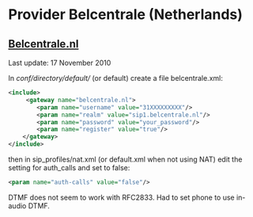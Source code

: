 
# Provider Belcentrale (Netherlands) 

 

## [Belcentrale.nl](http://Belcentrale.nl)

Last update: 17 November 2010

In _conf/directory/default/_ (or default) create a file belcentrale.xml:

```xml
<include>
     <gateway name="belcentrale.nl">
        <param name="username" value="31XXXXXXXXX"/>
        <param name="realm" value="sip1.belcentrale.nl"/>
        <param name="password" value="your_password"/>
        <param name="register" value="true"/>
    </gateway>
</include> 
```

then in sip\_profiles/nat.xml (or default.xml when not using NAT) edit the setting for auth\_calls and set to false:

```xml
<param name="auth-calls" value="false"/>
```

DTMF does not seem to work with RFC2833\. Had to set phone to use in-audio DTMF.


